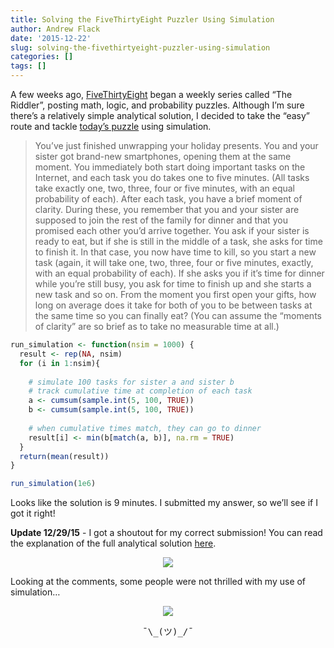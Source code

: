```yaml
---
title: Solving the FiveThirtyEight Puzzler Using Simulation
author: Andrew Flack
date: '2015-12-22'
slug: solving-the-fivethirtyeight-puzzler-using-simulation
categories: []
tags: []
---
```


A few weeks ago, [FiveThirtyEight](fivethirtyeight.com) began a weekly series called "The Riddler", posting math, logic, and probability puzzles. Although I'm sure there's a relatively simple analytical solution, I decided to take the "easy" route and tackle [today's puzzle](https://fivethirtyeight.com/features/how-long-will-your-smartphone-distract-you-from-family-dinner/) using simulation.

> You’ve just finished unwrapping your holiday presents. You and your sister got brand-new smartphones, opening them at the same moment. You immediately both start doing important tasks on the Internet, and each task you do takes one to five minutes. (All tasks take exactly one, two, three, four or five minutes, with an equal probability of each). After each task, you have a brief moment of clarity. During these, you remember that you and your sister are supposed to join the rest of the family for dinner and that you promised each other you’d arrive together. You ask if your sister is ready to eat, but if she is still in the middle of a task, she asks for time to finish it. In that case, you now have time to kill, so you start a new task (again, it will take one, two, three, four or five minutes, exactly, with an equal probability of each). If she asks you if it’s time for dinner while you’re still busy, you ask for time to finish up and she starts a new task and so on. From the moment you first open your gifts, how long on average does it take for both of you to be between tasks at the same time so you can finally eat? (You can assume the “moments of clarity” are so brief as to take no measurable time at all.)


```r
run_simulation <- function(nsim = 1000) {
  result <- rep(NA, nsim)
  for (i in 1:nsim){
    
    # simulate 100 tasks for sister a and sister b
    # track cumulative time at completion of each task
    a <- cumsum(sample.int(5, 100, TRUE))
    b <- cumsum(sample.int(5, 100, TRUE))
    
    # when cumulative times match, they can go to dinner
    result[i] <- min(b[match(a, b)], na.rm = TRUE)
  }
  return(mean(result))
}

run_simulation(1e6)
```

Looks like the solution is 9 minutes. I submitted my answer, so we'll see if I got it right!

**Update 12/29/15** - I got a shoutout for my correct submission! You can read the explanation of the full analytical solution [here](https://fivethirtyeight.com/features/riddler-how-long-before-you-can-use-your-2015-calendar-again-riddler/).

<center>![](/post/2015-12-22-solving-the-fivethirtyeight-puzzler-using-simulation/fivethirtyeight_shoutout.png)</center>

Looking at the comments, some people were not thrilled with my use of simulation...  

<center>![](/post/2015-12-22-solving-the-fivethirtyeight-puzzler-using-simulation/fivethirtyeight_comments.png)</center>

<center><pre>¯\_(ツ)_/¯</pre></center>